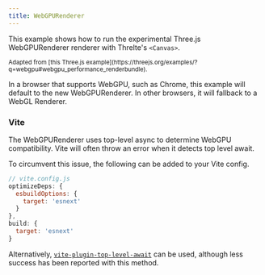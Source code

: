 ```yaml
---
title: WebGPURenderer
---
```


This example shows how to run the experimental Three.js WebGPURenderer renderer with Threlte's `<Canvas>`.

<Example path="renderers/WebGPU" />

<small>
  Adapted from [this Three.js
  example](https://threejs.org/examples/?q=webgpu#webgpu_performance_renderbundle).
</small>

In a browser that supports WebGPU, such as Chrome, this example will default to the new WebGPURenderer.
In other browsers, it will fallback to a WebGL Renderer.

### Vite

The WebGPURenderer uses top-level async to determine WebGPU compatibility. Vite will often throw an error when it detects top level await.

To circumvent this issue, the following can be added to your Vite config.

```js
// vite.config.js
optimizeDeps: {
  esbuildOptions: {
    target: 'esnext'
  }
},
build: {
  target: 'esnext'
}
```

Alternatively, [`vite-plugin-top-level-await`](https://github.com/Menci/vite-plugin-top-level-await) can be used, although less success has been reported with this method.

